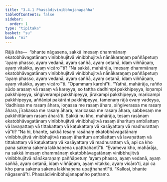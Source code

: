 ```yaml
---
title: "3.4.1 Phassādivinibbhujanapañha"
tableOfContents: false
sidebar:
  order: 1
type: "tipitaka"
basket: "su"
book: "mi"
---
```



<DynamicBreadcrumb />

<Division number="63" book="mi">

<Paragraph number="315" book="mi">
Rājā āha—  “bhante nāgasena, sakkā imesaṃ dhammānaṃ ekatobhāvagatānaṃ vinibbhujitvā vinibbhujitvā nānākaraṇaṃ paññāpetuṃ ‘ayaṃ phasso, ayaṃ vedanā, ayaṃ saññā, ayaṃ cetanā, idaṃ viññāṇaṃ, ayaṃ vitakko, ayaṃ vicāro’”ti? “Na sakkā, mahārāja, imesaṃ dhammānaṃ ekatobhāvagatānaṃ vinibbhujitvā vinibbhujitvā nānākaraṇaṃ paññāpetuṃ ‘ayaṃ phasso, ayaṃ vedanā, ayaṃ saññā, ayaṃ cetanā, idaṃ viññāṇaṃ, ayaṃ vitakko, ayaṃ vicāro’”ti.
</Paragraph>

<Paragraph number="316" book="mi">
“Opammaṃ karohī”ti. “Yathā, mahārāja, rañño sūdo arasaṃ vā rasaṃ vā kareyya, so tattha dadhimpi pakkhipeyya, loṇampi pakkhipeyya, siṅgiverampi pakkhipeyya, jīrakampi pakkhipeyya, maricampi pakkhipeyya, aññānipi pakārāni pakkhipeyya, tamenaṃ rājā evaṃ vadeyya, ‘dadhissa me rasaṃ āhara, loṇassa me rasaṃ āhara, siṅgiverassa me rasaṃ āhara, jīrakassa me rasaṃ āhara, maricassa me rasaṃ āhara, sabbesaṃ me pakkhittānaṃ rasaṃ āharā’ti. Sakkā nu kho, mahārāja, tesaṃ rasānaṃ ekatobhāvagatānaṃ vinibbhujitvā vinibbhujitvā rasaṃ āharituṃ ambilattaṃ vā lavaṇattaṃ vā tittakattaṃ vā kaṭukattaṃ vā kasāyattaṃ vā madhurattaṃ vā”ti? “Na hi, bhante, sakkā tesaṃ rasānaṃ ekatobhāvagatānaṃ vinibbhujitvā vinibbhujitvā rasaṃ āharituṃ ambilattaṃ vā lavaṇattaṃ vā tittakattaṃ vā kaṭukattaṃ vā kasāyattaṃ vā madhurattaṃ vā, api ca kho pana sakena sakena lakkhaṇena upaṭṭhahantī”ti. “Evameva kho, mahārāja, na sakkā imesaṃ dhammānaṃ ekatobhāvagatānaṃ vinibbhujitvā vinibbhujitvā nānākaraṇaṃ paññāpetuṃ ‘ayaṃ phasso, ayaṃ vedanā, ayaṃ saññā, ayaṃ cetanā, idaṃ viññāṇaṃ, ayaṃ vitakko, ayaṃ vicāro’ti, api ca kho pana sakena sakena lakkhaṇena upaṭṭhahantī”ti.
</Paragraph>

<Paragraph number="317" book="mi">
“Kallosi, bhante nāgasenā”ti.

</Paragraph>
</Division>

<Paragraph number="318" type="center" book="mi">
Phassādivinibbhujanapañho paṭhamo.
</Paragraph>